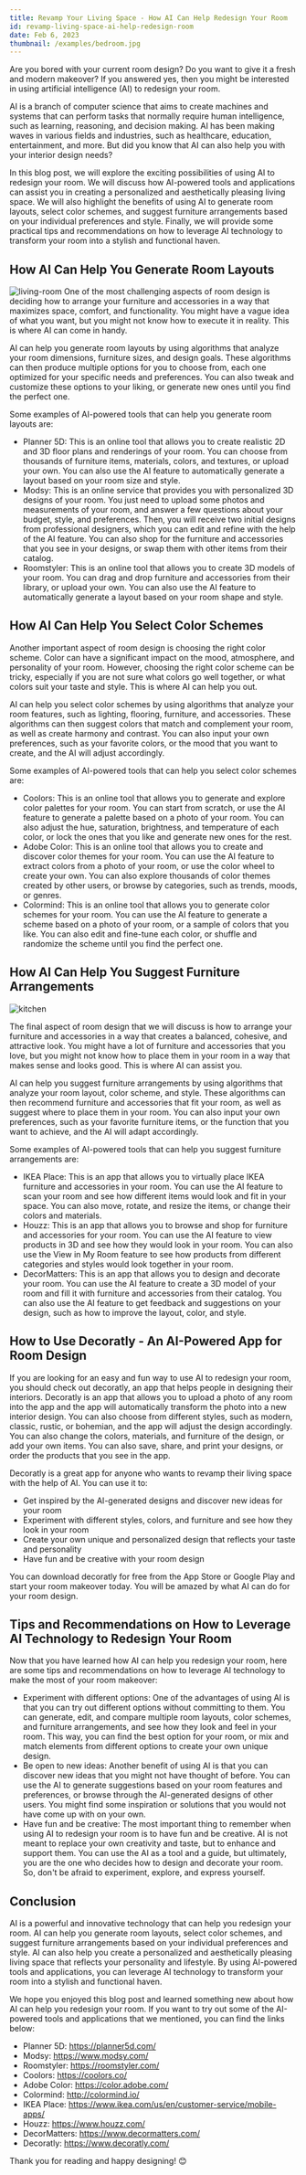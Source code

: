```yaml
---
title: Revamp Your Living Space - How AI Can Help Redesign Your Room
id: revamp-living-space-ai-help-redesign-room
date: Feb 6, 2023
thumbnail: /examples/bedroom.jpg
---
```


Are you bored with your current room design? Do you want to give it a fresh and modern makeover? If you answered yes, then you might be interested in using artificial intelligence (AI) to redesign your room.

AI is a branch of computer science that aims to create machines and systems that can perform tasks that normally require human intelligence, such as learning, reasoning, and decision making. AI has been making waves in various fields and industries, such as healthcare, education, entertainment, and more. But did you know that AI can also help you with your interior design needs?

In this blog post, we will explore the exciting possibilities of using AI to redesign your room. We will discuss how AI-powered tools and applications can assist you in creating a personalized and aesthetically pleasing living space. We will also highlight the benefits of using AI to generate room layouts, select color schemes, and suggest furniture arrangements based on your individual preferences and style. Finally, we will provide some practical tips and recommendations on how to leverage AI technology to transform your room into a stylish and functional haven.

## How AI Can Help You Generate Room Layouts
![living-room](/examples/living-room.jpg)
One of the most challenging aspects of room design is deciding how to arrange your furniture and accessories in a way that maximizes space, comfort, and functionality. You might have a vague idea of what you want, but you might not know how to execute it in reality. This is where AI can come in handy.

AI can help you generate room layouts by using algorithms that analyze your room dimensions, furniture sizes, and design goals. These algorithms can then produce multiple options for you to choose from, each one optimized for your specific needs and preferences. You can also tweak and customize these options to your liking, or generate new ones until you find the perfect one.

Some examples of AI-powered tools that can help you generate room layouts are:

- Planner 5D: This is an online tool that allows you to create realistic 2D and 3D floor plans and renderings of your room. You can choose from thousands of furniture items, materials, colors, and textures, or upload your own. You can also use the AI feature to automatically generate a layout based on your room size and style.
- Modsy: This is an online service that provides you with personalized 3D designs of your room. You just need to upload some photos and measurements of your room, and answer a few questions about your budget, style, and preferences. Then, you will receive two initial designs from professional designers, which you can edit and refine with the help of the AI feature. You can also shop for the furniture and accessories that you see in your designs, or swap them with other items from their catalog.
- Roomstyler: This is an online tool that allows you to create 3D models of your room. You can drag and drop furniture and accessories from their library, or upload your own. You can also use the AI feature to automatically generate a layout based on your room shape and style.

## How AI Can Help You Select Color Schemes

Another important aspect of room design is choosing the right color scheme. Color can have a significant impact on the mood, atmosphere, and personality of your room. However, choosing the right color scheme can be tricky, especially if you are not sure what colors go well together, or what colors suit your taste and style. This is where AI can help you out.

AI can help you select color schemes by using algorithms that analyze your room features, such as lighting, flooring, furniture, and accessories. These algorithms can then suggest colors that match and complement your room, as well as create harmony and contrast. You can also input your own preferences, such as your favorite colors, or the mood that you want to create, and the AI will adjust accordingly.

Some examples of AI-powered tools that can help you select color schemes are:

- Coolors: This is an online tool that allows you to generate and explore color palettes for your room. You can start from scratch, or use the AI feature to generate a palette based on a photo of your room. You can also adjust the hue, saturation, brightness, and temperature of each color, or lock the ones that you like and generate new ones for the rest.
- Adobe Color: This is an online tool that allows you to create and discover color themes for your room. You can use the AI feature to extract colors from a photo of your room, or use the color wheel to create your own. You can also explore thousands of color themes created by other users, or browse by categories, such as trends, moods, or genres.
- Colormind: This is an online tool that allows you to generate color schemes for your room. You can use the AI feature to generate a scheme based on a photo of your room, or a sample of colors that you like. You can also edit and fine-tune each color, or shuffle and randomize the scheme until you find the perfect one.

## How AI Can Help You Suggest Furniture Arrangements
![kitchen](/examples/kitchen.jpg)

The final aspect of room design that we will discuss is how to arrange your furniture and accessories in a way that creates a balanced, cohesive, and attractive look. You might have a lot of furniture and accessories that you love, but you might not know how to place them in your room in a way that makes sense and looks good. This is where AI can assist you.

AI can help you suggest furniture arrangements by using algorithms that analyze your room layout, color scheme, and style. These algorithms can then recommend furniture and accessories that fit your room, as well as suggest where to place them in your room. You can also input your own preferences, such as your favorite furniture items, or the function that you want to achieve, and the AI will adapt accordingly.

Some examples of AI-powered tools that can help you suggest furniture arrangements are:

- IKEA Place: This is an app that allows you to virtually place IKEA furniture and accessories in your room. You can use the AI feature to scan your room and see how different items would look and fit in your space. You can also move, rotate, and resize the items, or change their colors and materials.
- Houzz: This is an app that allows you to browse and shop for furniture and accessories for your room. You can use the AI feature to view products in 3D and see how they would look in your room. You can also use the View in My Room feature to see how products from different categories and styles would look together in your room.
- DecorMatters: This is an app that allows you to design and decorate your room. You can use the AI feature to create a 3D model of your room and fill it with furniture and accessories from their catalog. You can also use the AI feature to get feedback and suggestions on your design, such as how to improve the layout, color, and style.

## How to Use Decoratly - An AI-Powered App for Room Design

If you are looking for an easy and fun way to use AI to redesign your room, you should check out decoratly, an app that helps people in designing their interiors. Decoratly is an app that allows you to upload a photo of any room into the app and the app will automatically transform the photo into a new interior design. You can also choose from different styles, such as modern, classic, rustic, or bohemian, and the app will adjust the design accordingly. You can also change the colors, materials, and furniture of the design, or add your own items. You can also save, share, and print your designs, or order the products that you see in the app.

Decoratly is a great app for anyone who wants to revamp their living space with the help of AI. You can use it to:

- Get inspired by the AI-generated designs and discover new ideas for your room
- Experiment with different styles, colors, and furniture and see how they look in your room
- Create your own unique and personalized design that reflects your taste and personality
- Have fun and be creative with your room design

You can download decoratly for free from the App Store or Google Play and start your room makeover today. You will be amazed by what AI can do for your room design.

## Tips and Recommendations on How to Leverage AI Technology to Redesign Your Room

Now that you have learned how AI can help you redesign your room, here are some tips and recommendations on how to leverage AI technology to make the most of your room makeover:

- Experiment with different options: One of the advantages of using AI is that you can try out different options without committing to them. You can generate, edit, and compare multiple room layouts, color schemes, and furniture arrangements, and see how they look and feel in your room. This way, you can find the best option for your room, or mix and match elements from different options to create your own unique design.
- Be open to new ideas: Another benefit of using AI is that you can discover new ideas that you might not have thought of before. You can use the AI to generate suggestions based on your room features and preferences, or browse through the AI-generated designs of other users. You might find some inspiration or solutions that you would not have come up with on your own.
- Have fun and be creative: The most important thing to remember when using AI to redesign your room is to have fun and be creative. AI is not meant to replace your own creativity and taste, but to enhance and support them. You can use the AI as a tool and a guide, but ultimately, you are the one who decides how to design and decorate your room. So, don't be afraid to experiment, explore, and express yourself.

## Conclusion

AI is a powerful and innovative technology that can help you redesign your room. AI can help you generate room layouts, select color schemes, and suggest furniture arrangements based on your individual preferences and style. AI can also help you create a personalized and aesthetically pleasing living space that reflects your personality and lifestyle. By using AI-powered tools and applications, you can leverage AI technology to transform your room into a stylish and functional haven.

We hope you enjoyed this blog post and learned something new about how AI can help you redesign your room. If you want to try out some of the AI-powered tools and applications that we mentioned, you can find the links below:

- Planner 5D: https://planner5d.com/
- Modsy: https://www.modsy.com/
- Roomstyler: https://roomstyler.com/
- Coolors: https://coolors.co/
- Adobe Color: https://color.adobe.com/
- Colormind: http://colormind.io/
- IKEA Place: https://www.ikea.com/us/en/customer-service/mobile-apps/
- Houzz: https://www.houzz.com/
- DecorMatters: https://www.decormatters.com/
- Decoratly: https://www.decoratly.com/

Thank you for reading and happy designing! 😊